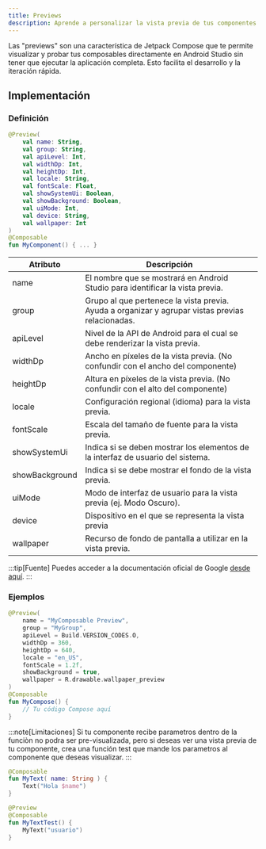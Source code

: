 ```yaml
---
title: Previews
description: Aprende a personalizar la vista previa de tus componentes en Compose.
---
```


Las "previews" son una característica de Jetpack Compose que te permite visualizar y probar tus composables directamente en Android Studio sin tener que ejecutar la aplicación completa. Esto facilita el desarrollo y la iteración rápida.

## Implementación

### Definición 

```kotlin frame="terminal"
@Preview(
    val name: String,
    val group: String,
    val apiLevel: Int,
    val widthDp: Int,
    val heightDp: Int,
    val locale: String,
    val fontScale: Float,
    val showSystemUi: Boolean,
    val showBackground: Boolean,
    val uiMode: Int,
    val device: String,
    val wallpaper: Int
)
@Composable
fun MyComponent() { ... }
```

Atributo | Descripción
------ | -----------
name | El nombre que se mostrará en Android Studio para identificar la vista previa.
group | Grupo al que pertenece la vista previa. Ayuda a organizar y agrupar vistas previas relacionadas.
apiLevel | Nivel de la API de Android para el cual se debe renderizar la vista previa.
widthDp | Ancho en píxeles de la vista previa. (No confundir con el ancho del componente)
heightDp | Altura en píxeles de la vista previa. (No confundir con el alto del componente)
locale | Configuración regional (idioma) para la vista previa.
fontScale | Escala del tamaño de fuente para la vista previa.
showSystemUi | Indica si se deben mostrar los elementos de la interfaz de usuario del sistema.
showBackground | Indica si se debe mostrar el fondo de la vista previa.
uiMode | Modo de interfaz de usuario para la vista previa (ej. Modo Oscuro).
device | Dispositivo en el que se representa la vista previa
wallpaper | Recurso de fondo de pantalla a utilizar en la vista previa.

:::tip[Fuente]
Puedes acceder a la documentación oficial de Google
[desde aquí](https://developer.android.com/jetpack/compose/tooling/previews?hl=es-419).
:::

### Ejemplos
```kotlin frame="terminal"
@Preview(
    name = "MyComposable Preview",
    group = "MyGroup",
    apiLevel = Build.VERSION_CODES.O,
    widthDp = 360,
    heightDp = 640,
    locale = "en_US",
    fontScale = 1.2f,
    showBackground = true,
    wallpaper = R.drawable.wallpaper_preview
)
@Composable
fun MyCompose() {
    // Tu código Compose aquí
}
```

:::note[Limitaciones]
Si tu componente recibe parametros dentro de la funciòn no podra ser pre-visualizada, pero si deseas ver una vista previa de tu componente, crea una función test que mande los parametros al componente que deseas visualizar.
:::

```kotlin frame="terminal"
@Composable
fun MyText( name: String ) {
    Text("Hola $name")
}

@Preview
@Composable
fun MyTextTest() {
    MyText("usuario")
}
```

